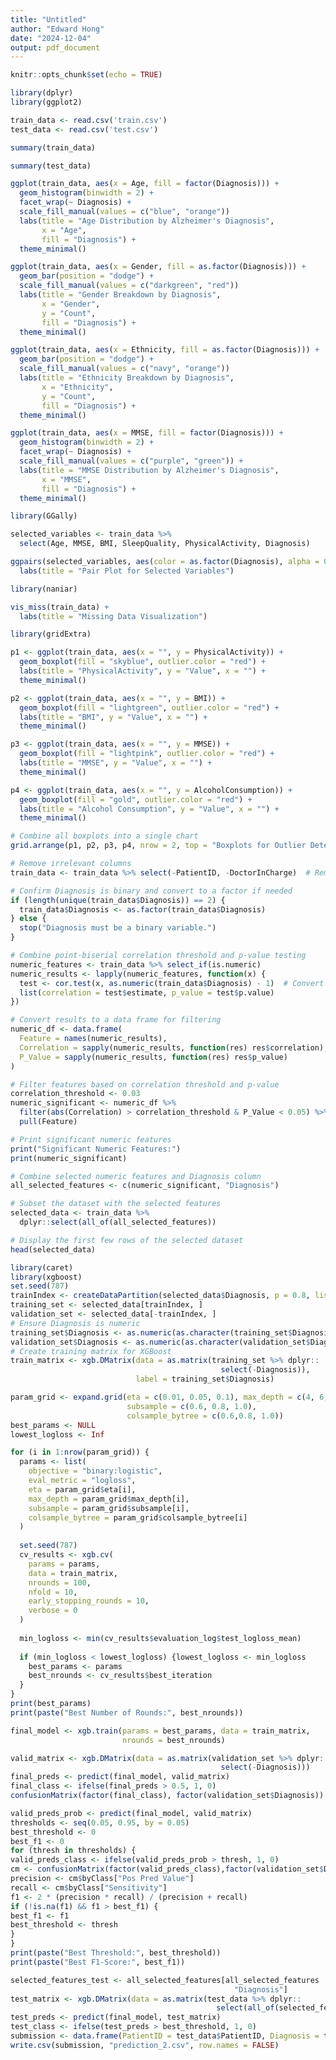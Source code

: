 ```yaml
---
title: "Untitled"
author: "Edward Hong"
date: "2024-12-04"
output: pdf_document
---
```


```r
knitr::opts_chunk$set(echo = TRUE)
```

```r
library(dplyr)
library(ggplot2)
```

```r
train_data <- read.csv('train.csv')
test_data <- read.csv('test.csv')
```

```r
summary(train_data)
```

```r
summary(test_data)
```


```r
ggplot(train_data, aes(x = Age, fill = factor(Diagnosis))) +
  geom_histogram(binwidth = 2) +
  facet_wrap(~ Diagnosis) +
  scale_fill_manual(values = c("blue", "orange"))
  labs(title = "Age Distribution by Alzheimer's Diagnosis", 
       x = "Age", 
       fill = "Diagnosis") +
  theme_minimal()
```

```r
ggplot(train_data, aes(x = Gender, fill = as.factor(Diagnosis))) +
  geom_bar(position = "dodge") +
  scale_fill_manual(values = c("darkgreen", "red"))
  labs(title = "Gender Breakdown by Diagnosis",
       x = "Gender",
       y = "Count",
       fill = "Diagnosis") +
  theme_minimal()
```

```r
ggplot(train_data, aes(x = Ethnicity, fill = as.factor(Diagnosis))) +
  geom_bar(position = "dodge") +
  scale_fill_manual(values = c("navy", "orange"))
  labs(title = "Ethnicity Breakdown by Diagnosis",
       x = "Ethnicity",
       y = "Count",
       fill = "Diagnosis") +
  theme_minimal()

```

```r
ggplot(train_data, aes(x = MMSE, fill = factor(Diagnosis))) +
  geom_histogram(binwidth = 2) +  
  facet_wrap(~ Diagnosis) +
  scale_fill_manual(values = c("purple", "green")) + 
  labs(title = "MMSE Distribution by Alzheimer's Diagnosis", 
       x = "MMSE", 
       fill = "Diagnosis") +
  theme_minimal()
```

```r
library(GGally)

selected_variables <- train_data %>%
  select(Age, MMSE, BMI, SleepQuality, PhysicalActivity, Diagnosis)

ggpairs(selected_variables, aes(color = as.factor(Diagnosis), alpha = 0.5)) +
  labs(title = "Pair Plot for Selected Variables")

```


```r
library(naniar)

vis_miss(train_data) +
  labs(title = "Missing Data Visualization")
```

```r
library(gridExtra)

p1 <- ggplot(train_data, aes(x = "", y = PhysicalActivity)) +
  geom_boxplot(fill = "skyblue", outlier.color = "red") +
  labs(title = "PhysicalActivity", y = "Value", x = "") +
  theme_minimal()

p2 <- ggplot(train_data, aes(x = "", y = BMI)) +
  geom_boxplot(fill = "lightgreen", outlier.color = "red") +
  labs(title = "BMI", y = "Value", x = "") +
  theme_minimal()

p3 <- ggplot(train_data, aes(x = "", y = MMSE)) +
  geom_boxplot(fill = "lightpink", outlier.color = "red") +
  labs(title = "MMSE", y = "Value", x = "") +
  theme_minimal()

p4 <- ggplot(train_data, aes(x = "", y = AlcoholConsumption)) +
  geom_boxplot(fill = "gold", outlier.color = "red") +
  labs(title = "Alcohol Consumption", y = "Value", x = "") +
  theme_minimal()

# Combine all boxplots into a single chart
grid.arrange(p1, p2, p3, p4, nrow = 2, top = "Boxplots for Outlier Detection")

```

```r
# Remove irrelevant columns
train_data <- train_data %>% select(-PatientID, -DoctorInCharge)  # Remove columns unlikely to provide predictive value

# Confirm Diagnosis is binary and convert to a factor if needed
if (length(unique(train_data$Diagnosis)) == 2) {
  train_data$Diagnosis <- as.factor(train_data$Diagnosis)
} else {
  stop("Diagnosis must be a binary variable.")
}
```

```r
# Combine point-biserial correlation threshold and p-value testing
numeric_features <- train_data %>% select_if(is.numeric)
numeric_results <- lapply(numeric_features, function(x) {
  test <- cor.test(x, as.numeric(train_data$Diagnosis) - 1)  # Convert Diagnosis to numeric (0/1)
  list(correlation = test$estimate, p_value = test$p.value)
})

# Convert results to a data frame for filtering
numeric_df <- data.frame(
  Feature = names(numeric_results),
  Correlation = sapply(numeric_results, function(res) res$correlation),
  P_Value = sapply(numeric_results, function(res) res$p_value)
)

# Filter features based on correlation threshold and p-value
correlation_threshold <- 0.03
numeric_significant <- numeric_df %>%
  filter(abs(Correlation) > correlation_threshold & P_Value < 0.05) %>%
  pull(Feature)

# Print significant numeric features
print("Significant Numeric Features:")
print(numeric_significant)
```

```r
# Combine selected numeric features and Diagnosis column
all_selected_features <- c(numeric_significant, "Diagnosis")

# Subset the dataset with the selected features
selected_data <- train_data %>%
  dplyr::select(all_of(all_selected_features))

# Display the first few rows of the selected dataset
head(selected_data)
```

```r
library(caret)
library(xgboost)
set.seed(787)
trainIndex <- createDataPartition(selected_data$Diagnosis, p = 0.8, list = FALSE)
training_set <- selected_data[trainIndex, ]
validation_set <- selected_data[-trainIndex, ]
# Ensure Diagnosis is numeric
training_set$Diagnosis <- as.numeric(as.character(training_set$Diagnosis))
validation_set$Diagnosis <- as.numeric(as.character(validation_set$Diagnosis))
# Create training matrix for XGBoost
train_matrix <- xgb.DMatrix(data = as.matrix(training_set %>% dplyr::
                                               select(-Diagnosis)),
                            label = training_set$Diagnosis)
```

```r
param_grid <- expand.grid(eta = c(0.01, 0.05, 0.1), max_depth = c(4, 6, 8), 
                          subsample = c(0.6, 0.8, 1.0),
                          colsample_bytree = c(0.6,0.8, 1.0))
best_params <- NULL
lowest_logloss <- Inf
```

```r
for (i in 1:nrow(param_grid)) {
  params <- list(
    objective = "binary:logistic",
    eval_metric = "logloss",
    eta = param_grid$eta[i],
    max_depth = param_grid$max_depth[i],
    subsample = param_grid$subsample[i],
    colsample_bytree = param_grid$colsample_bytree[i]
  )
  
  set.seed(787)
  cv_results <- xgb.cv(
    params = params,
    data = train_matrix,
    nrounds = 100,
    nfold = 10,
    early_stopping_rounds = 10,
    verbose = 0
  )
  
  min_logloss <- min(cv_results$evaluation_log$test_logloss_mean)
  
  if (min_logloss < lowest_logloss) {lowest_logloss <- min_logloss
    best_params <- params
    best_nrounds <- cv_results$best_iteration
  }
}
print(best_params)
print(paste("Best Number of Rounds:", best_nrounds))
```

```r
final_model <- xgb.train(params = best_params, data = train_matrix, 
                         nrounds = best_nrounds)
```

```r
valid_matrix <- xgb.DMatrix(data = as.matrix(validation_set %>% dplyr::
                                               select(-Diagnosis)))
final_preds <- predict(final_model, valid_matrix)
final_class <- ifelse(final_preds > 0.5, 1, 0)
confusionMatrix(factor(final_class), factor(validation_set$Diagnosis))
```

```r
valid_preds_prob <- predict(final_model, valid_matrix)
thresholds <- seq(0.05, 0.95, by = 0.05)
best_threshold <- 0
best_f1 <- 0
for (thresh in thresholds) {
valid_preds_class <- ifelse(valid_preds_prob > thresh, 1, 0)
cm <- confusionMatrix(factor(valid_preds_class),factor(validation_set$Diagnosis))
precision <- cm$byClass["Pos Pred Value"]
recall <- cm$byClass["Sensitivity"]
f1 <- 2 * (precision * recall) / (precision + recall)
if (!is.na(f1) && f1 > best_f1) {
best_f1 <- f1
best_threshold <- thresh
}
}
print(paste("Best Threshold:", best_threshold))
print(paste("Best F1-Score:", best_f1))
```


```r
selected_features_test <- all_selected_features[all_selected_features != 
                                                  "Diagnosis"]
test_matrix <- xgb.DMatrix(data = as.matrix(test_data %>% dplyr::
                                              select(all_of(selected_features_test))))
test_preds <- predict(final_model, test_matrix)
test_class <- ifelse(test_preds > best_threshold, 1, 0)
submission <- data.frame(PatientID = test_data$PatientID, Diagnosis = test_class)
write.csv(submission, "prediction_2.csv", row.names = FALSE)
```





